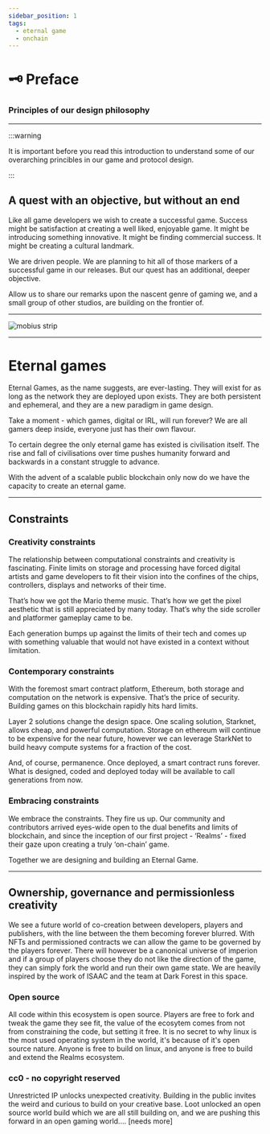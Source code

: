 ```yaml
---
sidebar_position: 1
tags:
  - eternal game
  - onchain
---
```


# 🗝️ Preface

### Principles of our design philosophy

---

:::warning

It is important before you read this introduction to understand some of our overarching princibles in our game and protocol design.

:::

## A quest with an objective, but without an end

Like all game developers we wish to create a successful game. Success might be satisfaction at creating a well liked, enjoyable game. It might be introducing something innovative. It might be finding commercial success. It might be creating a cultural landmark.

We are driven people. We are planning to hit all of those markers of a successful game in our releases. But our quest has an additional, deeper objective.

Allow us to share our remarks upon the nascent genre of gaming we, and a small group of other studios, are building on the frontier of.

---

![mobius strip](/img/mobius.jpeg)

---

# Eternal games

Eternal Games, as the name suggests, are ever-lasting. They will exist for as long as the network they are deployed upon exists. They are both persistent and ephemeral, and they are a new paradigm in game design.

Take a moment - which games, digital or IRL, will run forever? We are all gamers deep inside, everyone just has their own flavour.

To certain degree the only eternal game has existed is civilisation itself. The rise and fall of civilisations over time pushes humanity forward and backwards in a constant struggle to advance.

With the advent of a scalable public blockchain only now do we have the capacity to create an eternal game.

---

## Constraints

### Creativity constraints

The relationship between computational constraints and creativity is fascinating. Finite limits on storage and processing have forced digital artists and game developers to fit their vision into the confines of the chips, controllers, displays and networks of their time.

That’s how we got the Mario theme music. That’s how we get the pixel aesthetic that is still appreciated by many today. That’s why the side scroller and platformer gameplay came to be.

Each generation bumps up against the limits of their tech and comes up with something valuable that would not have existed in a context without limitation.

### Contemporary constraints

With the foremost smart contract platform, Ethereum, both storage and computation on the network is expensive. That’s the price of security. Building games on this blockchain rapidly hits hard limits.

Layer 2 solutions change the design space. One scaling solution, Starknet, allows cheap, and powerful computation. Storage on ethereum will continue to be expensive for the near future, however we can leverage StarkNet to build heavy compute systems for a fraction of the cost.

And, of course, permanence. Once deployed, a smart contract runs forever. What is designed, coded and deployed today will be available to call generations from now.

### Embracing constraints

We embrace the constraints. They fire us up. Our community and contributors arrived eyes-wide open to the dual benefits and limits of blockchain, and since the inception of our first project - ‘Realms’ - fixed their gaze upon creating a truly ‘on-chain’ game.

Together we are designing and building an Eternal Game.

---

## Ownership, governance and permissionless creativity

We see a future world of co-creation between developers, players and publishers, with the line between the them becoming forever blurred. With NFTs and permissioned contracts we can allow the game to be governed by the players forever. There will however be a canonical universe of imperion and if a group of players choose they do not like the direction of the game, they can simply fork the world and run their own game state. We are heavily inspired by the work of ISAAC and the team at Dark Forest in this space.

### Open source

All code within this ecosystem is open source. Players are free to fork and tweak the game they see fit, the value of the ecosytem comes from not from constraining the code, but setting it free. It is no secret to why linux is the most used operating system in the world, it's because of it's open source nature. Anyone is free to build on linux, and anyone is free to build and extend the Realms ecosystem.

### cc0 - no copyright reserved

Unrestricted IP unlocks unexpected creativity. Building in the public invites the weird and curious to build on your creative base. Loot unlocked an open source world build which we are all still building on, and we are pushing this forward in an open gaming world.... [needs more]
